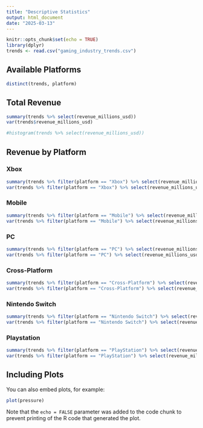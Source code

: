 ```yaml
---
title: "Descriptive Statistics"
output: html_document
date: "2025-03-13"
---
```


```r
knitr::opts_chunk$set(echo = TRUE)
library(dplyr)
trends <- read.csv("gaming_industry_trends.csv")
```

## Available Platforms

```r
distinct(trends, platform)
```
## Total Revenue

``` r
summary(trends %>% select(revenue_millions_usd))
var(trends$revenue_millions_usd)
```
``` r
#histogram(trends %>% select(revenue_millions_usd))
```

## Revenue by Platform

### Xbox

``` r
summary(trends %>% filter(platform == "Xbox") %>% select(revenue_millions_usd))
var(trends %>% filter(platform == "Xbox") %>% select(revenue_millions_usd))
```

### Mobile

``` r
summary(trends %>% filter(platform == "Mobile") %>% select(revenue_millions_usd))
var(trends %>% filter(platform == "Mobile") %>% select(revenue_millions_usd))
```

### PC

``` r
summary(trends %>% filter(platform == "PC") %>% select(revenue_millions_usd))
var(trends %>% filter(platform == "PC") %>% select(revenue_millions_usd))
```

### Cross-Platform

``` r
summary(trends %>% filter(platform == "Cross-Platform") %>% select(revenue_millions_usd))
var(trends %>% filter(platform == "Cross-Platform") %>% select(revenue_millions_usd))
```

### Nintendo Switch

``` r
summary(trends %>% filter(platform == "Nintendo Switch") %>% select(revenue_millions_usd))
var(trends %>% filter(platform == "Nintendo Switch") %>% select(revenue_millions_usd))
```

### Playstation

``` r
summary(trends %>% filter(platform == "PlayStation") %>% select(revenue_millions_usd))
var(trends %>% filter(platform == "PlayStation") %>% select(revenue_millions_usd))
```

## Including Plots

You can also embed plots, for example:

```r
plot(pressure)
```

Note that the `echo = FALSE` parameter was added to the code chunk to prevent printing of the R code that generated the plot.
